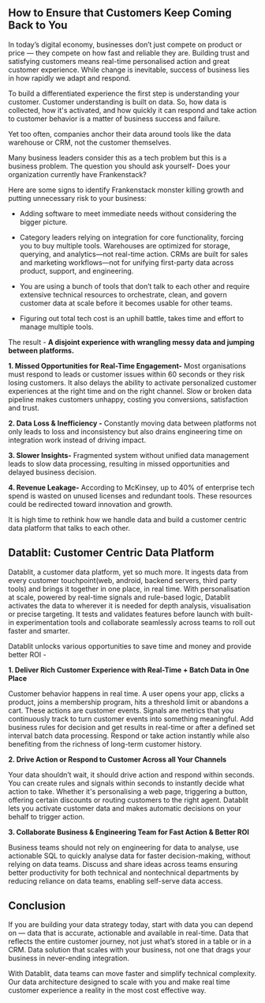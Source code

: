 ## How to Ensure that Customers Keep Coming Back to You

In today’s digital economy, businesses don’t just compete on product or price — they compete on how fast and reliable they are. Building trust and satisfying customers means real-time personalised action and great customer experience.
While change is inevitable, success of business lies in how rapidly we adapt and respond.

To build a differentiated experience the first step is understanding your customer. Customer understanding is built on data. So, how data is collected, how it's activated, and how quickly it can respond and take action to customer behavior is a matter of business success and failure.

Yet too often, companies anchor their data around tools like the data warehouse or CRM, not the customer themselves.

Many business leaders consider this as a tech problem but this is a business problem. The question you should ask yourself- Does your organization currently have Frankenstack?

Here are some signs to identify Frankenstack monster killing growth and putting unnecessary risk to your business:

- Adding software to meet immediate needs without considering the bigger picture.

- Category leaders relying on integration for core functionality, forcing you to buy multiple tools. Warehouses are optimized for storage, querying, and analytics—not real-time action. CRMs are built for sales and marketing
  workflows—not for unifying first-party data across product, support, and engineering.

- You are using a bunch of tools that don’t talk to each other and require extensive technical resources to orchestrate, clean, and govern customer data at scale before it becomes usable for other teams.

- Figuring out total tech cost is an uphill battle, takes time and effort to manage multiple tools.

The result - **A disjoint experience with wrangling messy data and jumping between platforms.**

**1. Missed Opportunities for Real-Time Engagement-** Most organisations must respond to leads or customer issues within 60 seconds or they risk losing customers. It also delays the ability to activate personalized customer experiences at the right time and on the right channel. Slow or broken data pipeline makes customers unhappy, costing you conversions, satisfaction and trust.

**2. Data Loss & Inefficiency -** Constantly moving data between platforms not only leads to loss and inconsistency but also drains engineering time on integration work instead of driving impact.

**3. Slower Insights-** Fragmented system without unified data management leads to slow data processing, resulting in missed opportunities and delayed business decision.

**4. Revenue Leakage-** According to McKinsey, up to 40% of enterprise tech spend is wasted on unused licenses and redundant tools. These resources could be redirected toward innovation and growth.

It is high time to rethink how we handle data and build a customer centric data platform that talks to each other.

## Datablit: Customer Centric Data Platform

Datablit, a customer data platform, yet so much more. It ingests data from every customer touchpoint(web, android, backend servers, third party tools) and brings it together in one place, in real time. With personalisation at scale, powered by real-time signals and rule-based logic, Datablit activates the data to wherever it is needed for depth analysis, visualisation or precise targeting. It tests and validates features before launch with built-in experimentation tools and collaborate seamlessly across teams to roll out faster and smarter.

Datablit unlocks various opportunities to save time and money and provide better ROI -

**1. Deliver Rich Customer Experience with Real-Time + Batch Data in One Place**

Customer behavior happens in real time. A user opens your app, clicks a product, joins a membership program, hits a threshold limit or abandons a cart. These actions are customer events. Signals are metrics that you continuously track to turn customer events into something meaningful. Add business rules for decision and get results in real-time or after a defined set interval batch data processing. Respond or take action instantly while also benefiting from the richness of long-term customer history.

**2. Drive Action or Respond to Customer Across all Your Channels**

Your data shouldn’t wait, it should drive action and respond within seconds. You can create rules and signals within seconds to instantly decide what action to take. Whether it's personalising a web page, triggering a button, offering certain discounts or routing customers to the right agent. Datablit lets you activate customer data and makes automatic decisions on your behalf to trigger action.

**3. Collaborate Business & Engineering Team for Fast Action & Better ROI**

Business teams should not rely on engineering for data to analyse, use actionable SQL to quickly analyse data for faster decision-making, without relying on data teams. Discuss and share ideas across teams ensuring better productivity for both technical and nontechnical departments by reducing reliance on data teams, enabling self-serve data access.

## Conclusion

If you are building your data strategy today, start with data you can depend on — data that is accurate, actionable and available in real-time. Data that reflects the entire customer journey, not just what’s stored in a table or in a CRM. Data solution that scales with your business, not one that drags your business in never-ending integration.

With Datablit, data teams can move faster and simplify technical complexity. Our data architecture designed to scale with you and make real time customer experience a reality in the most cost effective way.
